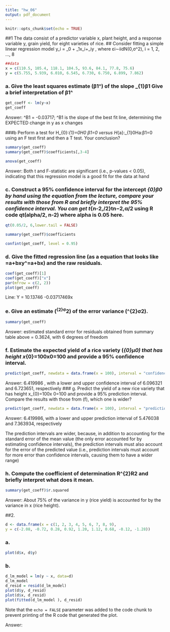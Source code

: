 ```yaml
---
title: "hw_06"
output: pdf_document
---
```


```r
knitr::opts_chunk$set(echo = TRUE)
```

##1 The data consist of a predictor variable x, plant height, and a response variable y, grain yield, for eight varieties of rice.
##  Consider fitting a simple linear regression model y_i = \beta_0 + \beta_1x_i+\varepsilon_iy , where εi∼iidN(0,σ^2), i = 1, 2, …, 8

```r
##data
x = c(110.5, 105.4, 118.1, 104.5, 93.6, 84.1, 77.8, 75.6)
y = c(5.755, 5.939, 6.010, 6.545, 6.730, 6.750, 6.899, 7.862)
```


### a. Give the least squares estimate (\hat{\beta_{1}}β1^) of the slope \beta_{1}β1 Give a brief interpretation of \hat{\beta_{1}}β1^

```r
get_coeff <- lm(y~x)
get_coeff
```
Answer: ^B1 = -0.03717; ^B1 is the slope of the best fit line, determining the EXPECTED change in y as x changes

###b Perform a test for H_{0}:\beta_{1}=0H0 β1=0 versus H_{a}:\beta_{1}\neq0Ha:β1=0 using an F test first and then a T test. Your conclusion?

```r
summary(get_coeff)
summary(get_coeff)$coefficients[,3-4]
```
```r
anova(get_coeff)
```


Answer: Both t and F-statistic are significant (i.e., p-values < 0.05), indicating that this regression model is a good fit for the data at hand

### c.  Construct a 95% confidence interval for the intercept \beta_{0}β0 by hand using the equation from the lecture, compare your results with those from R and briefly interpret the 95% confidence interval. You can get t_{n-2,\alpha/2}tn−2,α/2 using R code qt(alpha/2, n-2) where alpha is 0.05 here.

```r
qt(0.05/2, 6,lower.tail = FALSE)
```
```r
summary(get_coeff)$coefficients
```

```r
confint(get_coeff, level = 0.95)

```


### d. Give the fitted regression line (as a equation that looks like \hat{y}=a+bxy^=a+bx) and the raw residuals.

```r
coef(get_coeff)[1]
coef(get_coeff)["x"]
par(mfrow = c(2, 2))
plot(get_coeff)
```
Line: Y = 10.13746 -0.03717469x

### e. Give an estimate (\hat{\sigma}^{2}σ^2) of the error variance (\sigma^{2}σ2).

```r
summary(get_coeff)
```

Answer: estimated standard error for residuals obtained from summary table above = 0.3624, with 6 degrees of freedom

### f.  Estimate the expected yield of a rice variety (\mu_{0}μ0) that has height x_{0}=100x0=100 and provide a 95% confidence interval.

```r

predict(get_coeff, newdata = data.frame(x = 100), interval = "confidence")
```
Answer: 6.419986 , with a lower and upper confidence interval of 6.096321 and 6.723651, respectively
### g.  Predict the yield of a new rice variety that has height x_{0}=100x 0=100 and provide a 95% prediction interval. Compare the results with those from (f), which one is wider?

```r
predict(get_coeff, newdata = data.frame(x = 100), interval = "prediction")
```
Answer: 6.419986, with a lower and upper prediction interval of 5.476038 and 7.363934, respectively

The prediction intervals are wider, because, in addition to accounting for the standard error of the mean value (the only error accounted for by estimating confidence intervals), the prediction intervals must also account for the error of the predicted value (i.e., prediction intervals must account for more error than confidence intervals, causing them to have a wider range)

### h. Compute the coefficient of determination R^{2}R2 and briefly interpret what does it mean.
```r
summary(get_coeff)$r.squared
```
Answer: About 75% of the variance in y (rice yield) is accounted for by the variance in x (rice height).

##2.

```r
d <- data.frame(x = c(1, 2, 3, 4, 5, 6, 7, 8, 9),
y = c(-2.08, -0.72, 0.28, 0.92, 1.20, 1.12, 0.68, -0.12, -1.28))
```

### a. 
```r
plot(d$x, d$y)
```

### b.

```r

d_lm_model = lm(y ~ x, data=d)
d_lm_model
d_resid = resid(d_lm_model)
plot(d$y, d_resid)
plot(d$x, d_resid)
plot(fitted(d_lm_model ), d_resid)
```


Note that the `echo = FALSE` parameter was added to the code chunk to prevent printing of the R code that generated the plot.


Answer: 